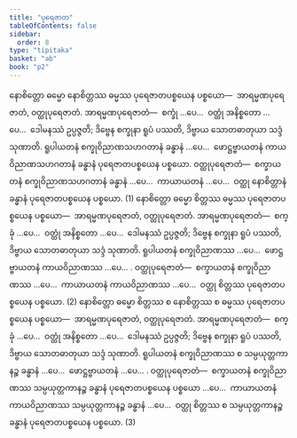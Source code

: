 ```yaml
---
title: "ပုရေဇာတ"
tableOfContents: false
sidebar:
  order: 8
type: "tipitaka"
basket: "ab"
book: "p2"
---
```



<DynamicBreadcrumb />

<Division number="78" book="p2" e="ch" v="38" p="324">

<Paragraph number="2507" book="p2">
နောစိတ္တော ဓမ္မော နောစိတ္တဿ ဓမ္မဿ ပုရေဇာတပစ္စယေန ပစ္စယော—  အာရမ္မဏပုရေဇာတံ, ဝတ္ထုပုရေဇာတံ. <Emphasis>အာရမ္မဏပုရေဇာတံ</Emphasis>—  စက္ခုံ …ပေ…  ဝတ္ထုံ အနိစ္စတော …ပေ…  ဒေါမနဿံ ဥပ္ပဇ္ဇတိ; ဒိဗ္ဗေန စက္ခုနာ ရူပံ ပဿတိ, ဒိဗ္ဗာယ သောတဓာတုယာ သဒ္ဒံ သုဏာတိ. ရူပါယတနံ စက္ခုဝိညာဏသဟဂတာနံ ခန္ဓာနံ …ပေ…  ဖောဋ္ဌဗ္ဗာယတနံ ကာယဝိညာဏသဟဂတာနံ ခန္ဓာနံ ပုရေဇာတပစ္စယေန ပစ္စယော. <Emphasis>ဝတ္ထုပုရေဇာတံ</Emphasis>—  စက္ခာယတနံ စက္ခုဝိညာဏသဟဂတာနံ ခန္ဓာနံ …ပေ…  ကာယာယတနံ …ပေ…  ဝတ္ထု နောစိတ္တာနံ ခန္ဓာနံ ပုရေဇာတပစ္စယေန ပစ္စယော. (1)
</Paragraph>

<Paragraph number="2508" book="p2">
နောစိတ္တော ဓမ္မော စိတ္တဿ ဓမ္မဿ ပုရေဇာတပစ္စယေန ပစ္စယော—  အာရမ္မဏပုရေဇာတံ, ဝတ္ထုပုရေဇာတံ. <Emphasis>အာရမ္မဏပုရေဇာတံ</Emphasis>—  စက္ခုံ …ပေ…  ဝတ္ထုံ အနိစ္စတော …ပေ…  ဒေါမနဿံ ဥပ္ပဇ္ဇတိ; ဒိဗ္ဗေန စက္ခုနာ ရူပံ ပဿတိ, ဒိဗ္ဗာယ သောတဓာတုယာ သဒ္ဒံ သုဏာတိ. ရူပါယတနံ စက္ခုဝိညာဏဿ …ပေ…  ဖောဋ္ဌဗ္ဗာယတနံ ကာယဝိညာဏဿ …ပေ… . <Emphasis>ဝတ္ထုပုရေဇာတံ</Emphasis>—  စက္ခာယတနံ စက္ခုဝိညာဏဿ …ပေ…  ကာယာယတနံ ကာယဝိညာဏဿ …ပေ…  ဝတ္ထု စိတ္တဿ ပုရေဇာတပစ္စယေန ပစ္စယော. (2)
</Paragraph>

<Paragraph number="2509" book="p2">
နောစိတ္တော ဓမ္မော စိတ္တဿ စ နောစိတ္တဿ စ ဓမ္မဿ ပုရေဇာတပစ္စယေန ပစ္စယော—  အာရမ္မဏပုရေဇာတံ, ဝတ္ထုပုရေဇာတံ. <Emphasis>အာရမ္မဏပုရေဇာတံ</Emphasis>—  စက္ခုံ …ပေ…  ဝတ္ထုံ အနိစ္စတော …ပေ…  ဒေါမနဿံ ဥပ္ပဇ္ဇတိ; ဒိဗ္ဗေန စက္ခုနာ ရူပံ ပဿတိ, ဒိဗ္ဗာယ သောတဓာတုယာ သဒ္ဒံ သုဏာတိ. ရူပါယတနံ စက္ခုဝိညာဏဿ စ သမ္ပယုတ္တကာနဉ္စ ခန္ဓာနံ …ပေ…  ဖောဋ္ဌဗ္ဗာယတနံ …ပေ… . <Emphasis>ဝတ္ထုပုရေဇာတံ</Emphasis>—  စက္ခာယတနံ စက္ခုဝိညာဏဿ သမ္ပယုတ္တကာနဉ္စ ခန္ဓာနံ ပုရေဇာတပစ္စယေန ပစ္စယော …ပေ…  ကာယာယတနံ ကာယဝိညာဏဿ သမ္ပယုတ္တကာနဉ္စ ခန္ဓာနံ …ပေ…  ဝတ္ထု စိတ္တဿ စ သမ္ပယုတ္တကာနဉ္စ ခန္ဓာနံ ပုရေဇာတပစ္စယေန ပစ္စယော. (3)
</Paragraph>
</Division>